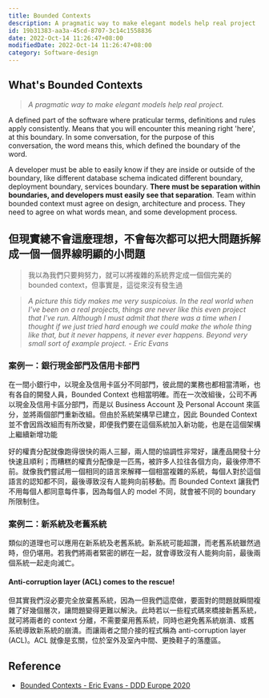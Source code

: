 ```yaml
---
title: Bounded Contexts
description: A pragmatic way to make elegant models help real project
id: 19b31383-aa3a-45cd-8707-3c14c1558836
date: 2022-Oct-14 11:26:47+08:00
modifiedDate: 2022-Oct-14 11:26:47+08:00
category: Software-design
---
```


## What's Bounded Contexts

> *A pragmatic way to make elegant models help real project.*

A defined part of the software where praticular terms, definitions and rules apply consistently. Means that you will encounter this meaning right 'here', at this boundary. In some conversation, for the purpose of this conversation, the word means this, which defined the boundary of the word.

A developer must be able to easily know if they are inside or outside of the boundary, like different database schema indicated different boundary, deployment boundary, services boundary. **There must be separation within boundaries, and developers must easily see that separation**. Team within bounded context must agree on design, architecture and process. They need to agree on what words mean, and some development process.

## 但現實總不會這麼理想，不會每次都可以把大問題拆解成一個一個界線明顯的小問題

> 我以為我們只要夠努力，就可以將複雜的系統界定成一個個完美的 bounded context，但事實是，這從來沒有發生過

> *A picture this tidy makes me very suspicoius. In the real world when I've been on a real projects, things are never like this even project that I've run. Although I must admit that there was a time when I thought if we just tried hard enough we could make the whole thing like that, but it never happens, it never ever happens. Beyond very small sort of example project. - Eric Evans*

### 案例一：銀行現金部門及信用卡部門

在一間小銀行中，以現金及信用卡區分不同部門，彼此間的業務也都相當清晰，也有各自的開發人員，Bounded Context 也相當明確。而在一次改組後，公司不再以現金及信用卡區分部門，而是以 Business Account 及 Personal Account 來區分，並將兩個部門重新改組。但由於系統架構早已建立，因此 Bounded Context 並不會因爲改組而有所改變，即便我們要在這個系統加入新功能，也是在這個架構上繼續新增功能

好的權責分配就像跑得很快的兩人三腳，兩人間的協調性非常好，讓產品開發十分快速且順利；而糟糕的權責分配像是一匹馬，被許多人拉往各個方向，最後停滯不前。就像我們嘗試用一個相同的語言來解釋一個相當複雜的系統，每個人對於這個語言的認知都不同，最後導致沒有人能夠向前移動。而 Bounded Context 讓我們不用每個人都同意每件事，因為每個人的 model 不同，就會被不同的 boundary 所限制住。

### 案例二：新系統及老舊系統

類似的道理也可以應用在新系統及老舊系統。新系統可能超讚，而老舊系統雖然過時，但仍堪用。若我們將兩者緊密的綁在一起，就會導致沒有人能夠向前，最後兩個系統一起走向滅亡。

#### Anti-corruption layer (ACL) comes to the rescue!

但其實我們沒必要完全放棄舊系統，因為一但我們這麼做，要面對的問題就瞬間複雜了好幾個層次，讓問題變得更難以解決。此時若以一些程式碼來橋接新舊系統，就可將兩者的 context 分離，不需要棄用舊系統，同時也避免舊系統崩潰、或舊系統導致新系統的崩潰。而讓兩者之間介接的程式稱為 anti-corruption layer (ACL)。ACL 就像是玄關，位於室外及室內中間、更換鞋子的落塵區。

## Reference

- [Bounded Contexts - Eric Evans - DDD Europe 2020](https://www.youtube.com/watch?v=am-HXycfalo&ab_channel=Domain-DrivenDesignEurope)